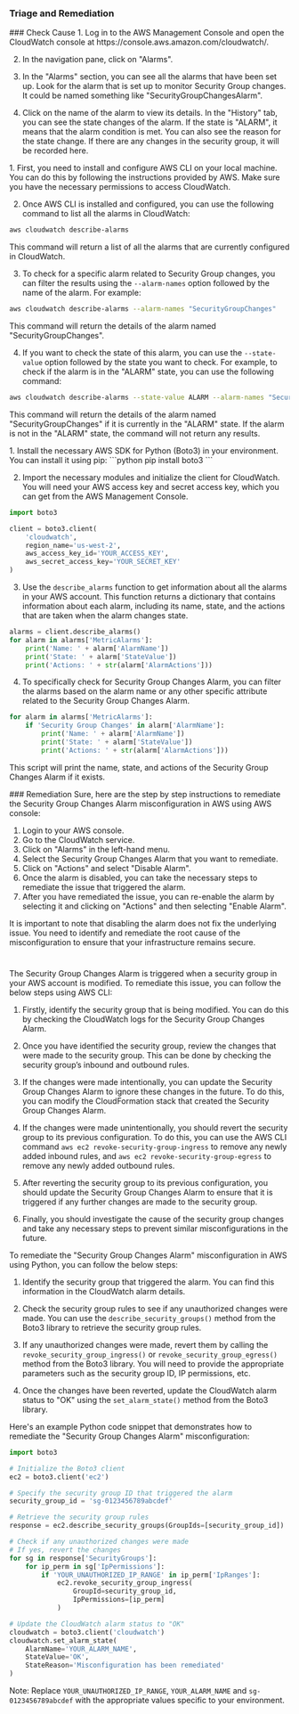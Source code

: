 
### Triage and Remediation
<Tabs>

<Tab title='Cause'>
### Check Cause
<AccordionGroup>
<Accordion title='Using Console' defaultOpen='true'>
1. Log in to the AWS Management Console and open the CloudWatch console at https://console.aws.amazon.com/cloudwatch/.

2. In the navigation pane, click on "Alarms". 

3. In the "Alarms" section, you can see all the alarms that have been set up. Look for the alarm that is set up to monitor Security Group changes. It could be named something like "SecurityGroupChangesAlarm".

4. Click on the name of the alarm to view its details. In the "History" tab, you can see the state changes of the alarm. If the state is "ALARM", it means that the alarm condition is met. You can also see the reason for the state change. If there are any changes in the security group, it will be recorded here.
</Accordion>

<Accordion title='Using CLI'>
1. First, you need to install and configure AWS CLI on your local machine. You can do this by following the instructions provided by AWS. Make sure you have the necessary permissions to access CloudWatch.

2. Once AWS CLI is installed and configured, you can use the following command to list all the alarms in CloudWatch:

```bash
aws cloudwatch describe-alarms
```

This command will return a list of all the alarms that are currently configured in CloudWatch. 

3. To check for a specific alarm related to Security Group changes, you can filter the results using the `--alarm-names` option followed by the name of the alarm. For example:

```bash
aws cloudwatch describe-alarms --alarm-names "SecurityGroupChanges"
```

This command will return the details of the alarm named "SecurityGroupChanges". 

4. If you want to check the state of this alarm, you can use the `--state-value` option followed by the state you want to check. For example, to check if the alarm is in the "ALARM" state, you can use the following command:

```bash
aws cloudwatch describe-alarms --state-value ALARM --alarm-names "SecurityGroupChanges"
```

This command will return the details of the alarm named "SecurityGroupChanges" if it is currently in the "ALARM" state. If the alarm is not in the "ALARM" state, the command will not return any results.
</Accordion>

<Accordion title='Using Python'>
1. Install the necessary AWS SDK for Python (Boto3) in your environment. You can install it using pip:
```python
pip install boto3
```

2. Import the necessary modules and initialize the client for CloudWatch. You will need your AWS access key and secret access key, which you can get from the AWS Management Console.
```python
import boto3

client = boto3.client(
    'cloudwatch',
    region_name='us-west-2',
    aws_access_key_id='YOUR_ACCESS_KEY',
    aws_secret_access_key='YOUR_SECRET_KEY'
)
```

3. Use the `describe_alarms` function to get information about all the alarms in your AWS account. This function returns a dictionary that contains information about each alarm, including its name, state, and the actions that are taken when the alarm changes state.
```python
alarms = client.describe_alarms()
for alarm in alarms['MetricAlarms']:
    print('Name: ' + alarm['AlarmName'])
    print('State: ' + alarm['StateValue'])
    print('Actions: ' + str(alarm['AlarmActions']))
```

4. To specifically check for Security Group Changes Alarm, you can filter the alarms based on the alarm name or any other specific attribute related to the Security Group Changes Alarm.
```python
for alarm in alarms['MetricAlarms']:
    if 'Security Group Changes' in alarm['AlarmName']:
        print('Name: ' + alarm['AlarmName'])
        print('State: ' + alarm['StateValue'])
        print('Actions: ' + str(alarm['AlarmActions']))
```
This script will print the name, state, and actions of the Security Group Changes Alarm if it exists.
</Accordion>

</AccordionGroup>
</Tab>
<Tab title='Remediation'>
### Remediation

<AccordionGroup>
<Accordion title='Using Console' defaultOpen='true'>
Sure, here are the step by step instructions to remediate the Security Group Changes Alarm misconfiguration in AWS using AWS console:

1. Login to your AWS console.
2. Go to the CloudWatch service.
3. Click on "Alarms" in the left-hand menu.
4. Select the Security Group Changes Alarm that you want to remediate.
5. Click on "Actions" and select "Disable Alarm".
6. Once the alarm is disabled, you can take the necessary steps to remediate the issue that triggered the alarm.
7. After you have remediated the issue, you can re-enable the alarm by selecting it and clicking on "Actions" and then selecting "Enable Alarm".

It is important to note that disabling the alarm does not fix the underlying issue. You need to identify and remediate the root cause of the misconfiguration to ensure that your infrastructure remains secure.

#
</Accordion>

<Accordion title='Using CLI'>
The Security Group Changes Alarm is triggered when a security group in your AWS account is modified. To remediate this issue, you can follow the below steps using AWS CLI:

1. Firstly, identify the security group that is being modified. You can do this by checking the CloudWatch logs for the Security Group Changes Alarm.

2. Once you have identified the security group, review the changes that were made to the security group. This can be done by checking the security group’s inbound and outbound rules.

3. If the changes were made intentionally, you can update the Security Group Changes Alarm to ignore these changes in the future. To do this, you can modify the CloudFormation stack that created the Security Group Changes Alarm.

4. If the changes were made unintentionally, you should revert the security group to its previous configuration. To do this, you can use the AWS CLI command `aws ec2 revoke-security-group-ingress` to remove any newly added inbound rules, and `aws ec2 revoke-security-group-egress` to remove any newly added outbound rules.

5. After reverting the security group to its previous configuration, you should update the Security Group Changes Alarm to ensure that it is triggered if any further changes are made to the security group.

6. Finally, you should investigate the cause of the security group changes and take any necessary steps to prevent similar misconfigurations in the future.
</Accordion>

<Accordion title='Using Python'>
To remediate the "Security Group Changes Alarm" misconfiguration in AWS using Python, you can follow the below steps:

1. Identify the security group that triggered the alarm. You can find this information in the CloudWatch alarm details.

2. Check the security group rules to see if any unauthorized changes were made. You can use the `describe_security_groups()` method from the Boto3 library to retrieve the security group rules.

3. If any unauthorized changes were made, revert them by calling the `revoke_security_group_ingress()` or `revoke_security_group_egress()` method from the Boto3 library. You will need to provide the appropriate parameters such as the security group ID, IP permissions, etc.

4. Once the changes have been reverted, update the CloudWatch alarm status to "OK" using the `set_alarm_state()` method from the Boto3 library.

Here's an example Python code snippet that demonstrates how to remediate the "Security Group Changes Alarm" misconfiguration:

```python
import boto3

# Initialize the Boto3 client
ec2 = boto3.client('ec2')

# Specify the security group ID that triggered the alarm
security_group_id = 'sg-0123456789abcdef'

# Retrieve the security group rules
response = ec2.describe_security_groups(GroupIds=[security_group_id])

# Check if any unauthorized changes were made
# If yes, revert the changes
for sg in response['SecurityGroups']:
    for ip_perm in sg['IpPermissions']:
        if 'YOUR_UNAUTHORIZED_IP_RANGE' in ip_perm['IpRanges']:
            ec2.revoke_security_group_ingress(
                GroupId=security_group_id,
                IpPermissions=[ip_perm]
            )

# Update the CloudWatch alarm status to "OK"
cloudwatch = boto3.client('cloudwatch')
cloudwatch.set_alarm_state(
    AlarmName='YOUR_ALARM_NAME',
    StateValue='OK',
    StateReason='Misconfiguration has been remediated'
)
```

Note: Replace `YOUR_UNAUTHORIZED_IP_RANGE`, `YOUR_ALARM_NAME` and `sg-0123456789abcdef` with the appropriate values specific to your environment.
</Accordion>

</AccordionGroup>
</Tab>
</Tabs>
